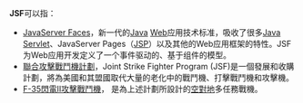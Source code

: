 '''JSF'''可以指：

* [[JavaServer_Faces|JavaServer Faces]]，新一代的[[Java|Java]] [[Web|Web]]应用技术标准，吸收了很多[[Servlet|Java Servlet]]、JavaServer Pages（[[JSP|JSP]]）以及其他的Web应用框架的特性。JSF为Web应用开发定义了一个事件驱动的、基于组件的模型。
* [[聯合攻擊戰鬥機計劃|聯合攻擊戰鬥機計劃]]，Joint Strike Fighter Program (JSF)是一個發展和收購計劃，將為美國和其盟國取代大量的老化中的戰鬥機、打擊戰鬥機和攻擊機。
* [[F-35閃電II攻擊戰鬥機|F-35閃電II攻擊戰鬥機]]， 是為上述計劃所設計的[[空對地|空對地]]多任務戰機。

{{disambig||Cat=三字拉丁字母缩写消歧义}}